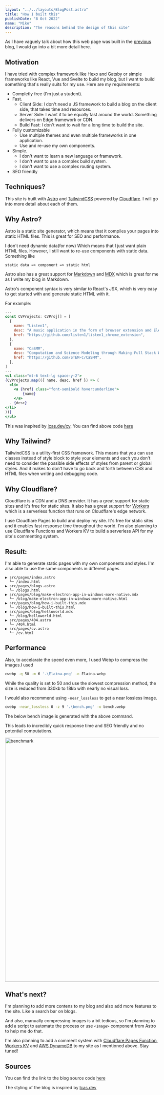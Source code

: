 ```yaml
---
layout: "../../layouts/BlogPost.astro"
title: "How I built this"
publishDate: "8 Oct 2022"
name: "Mike"
description: "The reasons behind the design of this site"
---
```



<Cool name={frontmatter.name} />

As I have vaguely talk about how this web page was built in the [previous](/blog/helloworld) blog, I would go into a bit more detail here.

## Motivation

I have tried with complex framework like Hexo and Gatsby or simple frameworks like React, Vue and Svelte to build my blog, but I want to build something that's really suits for my use. Here are my requirements:

- Completly free (I'm just a student).
- Fast.
  - Client Side: I don't need a JS framework to build a blog on the client side, that takes time and resources.
  - Server Side: I want it to be equally fast around the world. Something delivers on Edge framework or CDN.
  - Build Fast: I don't want to wait for a long time to build the site.
- Fully customizable
  - Use multiple themes and even multiple frameworks in one application.
  - Use and re-use my own components.
- Simple.
  - I don't want to learn a new language or framework.
  - I don't want to use a complex build system.
  - I don't want to use a complex routing system.
- SEO friendly

## Techniques?

This site is built with [Astro](https://astro.build) and [TailwindCSS](https://tailwindcss.com) powered by [Cloudflare](https://cloudflare.com). I will go into more detail about each of them.

## Why Astro?

Astro is a static site generator, which means that it compiles your pages into static HTML files. This is great for SEO and performance.

I don't need dynamic data(for now) Which means that I just want plain HTML files. However, I still want to re-use components with static data.
Something like

```
static data => component => static html
```

Astro also has a great support for [Markdown](https://www.markdownguide.org) and [MDX](https://mdxjs.com) which is great for me as I write my blog in Markdown.

Astro's component syntax is very similar to React's JSX, which is very easy to get started with and generate static HTML with it.

For example:

```jsx
---
const CVProjects: CVProj[] = [
  {
    name: "Listen1",
    desc: "A music application in the form of browser extension and Electron Application, built on Typescript, Vue 3, Electron and Tailwind Css. Featuring more than 2M users and downloads.",
    href: "https://github.com/listen1/listen1_chrome_extension",
  },
  {
    name: "CaSMM",
    desc: "Computation and Science Modeling through Making Full Stack Web App",
    href: "https://github.com/STEM-C/CaSMM",
  },
]
---
<ul class="mt-6 text-lg space-y-2">
{CVProjects.map(({ name, desc, href }) => (
  <li>
    <a {href} class="font-semibold hover:underline">
        {name}
    </a>
  - {desc}
</li>
))}
</ul>

```

This was inspired by [lcas.dev/cv](https://lcas.dev/cv). You can find above code [here](https://github.com/mikelxk/astro-site/blob/main/src/pages/cv.astro#L79)

## Why Tailwind?

TailwindCSS is a utility-first CSS framework. This means that you can use classes instead of style block to style your elements and each you don't need to consider the possible side effects of styles from parent or global styles. And it makes to don't have to go back and forth between CSS and HTML files when writing and debugging code.

## Why Cloudflare?

Cloudflare is a CDN and a DNS provider. It has a great support for static sites and it's free for static sites. It also has a great support for [Workers](https://workers.cloudflare.com) which is a serverless function that runs on Cloudflare's edge network.

I use Cloudflare Pages to build and deploy my site. It's free for static sites and it enables fast response time throughout the world.
I'm also planning to use Cloudflare Functions and Workers KV to build a serverless API for my site's commenting system.

## Result:

I'm able to generate static pages with my own components and styles. I'm also able to use the same components in different pages.

```
▶ src/pages/index.astro
  └─ /index.html
▶ src/pages/blogs.astro
  └─ /blogs.html
▶ src/pages/blog/make-electron-app-in-windows-more-native.mdx
  └─ /blog/make-electron-app-in-windows-more-native.html
▶ src/pages/blog/how-i-built-this.mdx
  └─ /blog/how-i-built-this.html
▶ src/pages/blog/helloworld.mdx
  └─ /blog/helloworld.html
▶ src/pages/404.astro
  └─ /404.html
▶ src/pages/cv.astro
  └─ /cv.html
```

## Performance

Also, to accelarate the speed even more, I used Webp to compress the images.I used

```bash
cwebp -q 50 -m 6 '.\Elaina.png' -o Elaina.webp
```

While the quality is set to 50 and use the slowest compression method, the size is reduced from 330kb to 18kb with nearly no visual loss.

I would also recommend using `-near_lossless` to get a near lossless image.

```bash
cwebp -near_lossless 0 -z 9 '.\bench.png' -o bench.webp
```

The below bench image is generated with the above command.

This leads to incredibly quick response time and SEO friendly and no potential computations.

<img src="/assets/bench.webp" alt="benchmark" width="800" />

## What's next?

I'm planning to add more contens to my blog and also add more features to the site. Like a search bar on blogs.

And also, manually compressing images is a bit tedious, so I'm planning to add a script to automate the process or use `<Image>` component from Astro to help me do that.

I'm also planning to add a comment system with [Cloudflare Pages Function](https://developers.cloudflare.com/pages/platform/functions/), [Workers KV](https://developers.cloudflare.com/workers/learning/how-kv-works/) and [AWS DynamoDB](https://aws.amazon.com/dynamodb/) to my site as I mentioned above. Stay tuned!

## Sources

You can find the link to the blog source code [here](https://github.com/mikelxk/astro-site)

The styling of the blog is inspired by [lcas.dev](https://lcas.dev)
